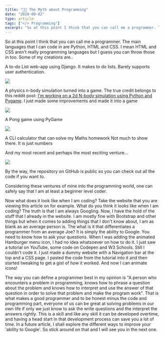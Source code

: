 ```yaml
---
title: "👨‍💻 The Myth about Programming"
date: "2020-09-02"
type: article
tags: ["</> Programming"]
excerpt: "So at this point I think that you can call me a programmer. The main languages that I can code in are Python, HTML and CSS. I mean HTML and CSS aren’t really programming languages but I guess you can throw those in too. Some of my creations are…"
---
```


So at this point I think that you can call me a programmer. The main languages that I can code in are Python, HTML and CSS. I mean HTML and CSS aren't really programming languages but I guess you can throw those in too. Some of my creations are..

A to-do List web-app using Django. It makes to do lists. Barely supports user authentication.

![](https://firebasestorage.googleapis.com/v0/b/firescript-577a2.appspot.com/o/imgs%2Fapp%2FMrSikand%2F22Bf-b1eGn.png?alt=media&token=76b0869d-1008-476c-9897-282864c705be)

A physics n-body simulation turned into a game. The true credit belongs to this reddit post: [I'm working on a 2d N-body simulation using Python and Pygame](https://www.reddit.com/r/Python/comments/hr24b1/im_working_on_a_2d_nbody_simulation_using_python/?utm_medium=android_app&utm_source=share). I just made some improvements and made it into a game

![](https://firebasestorage.googleapis.com/v0/b/firescript-577a2.appspot.com/o/imgs%2Fapp%2FMrSikand%2FkLIwe9PuQy.png?alt=media&token=92316c75-f57c-48b7-b871-1aaf437e6d9e)

A Pong game using PyGame

![](https://firebasestorage.googleapis.com/v0/b/firescript-577a2.appspot.com/o/imgs%2Fapp%2FMrSikand%2F_--YaKplAu.png?alt=media&token=0389c01a-c926-4db1-acf7-b56d9792d319)

A CLI calculator that can solve my Maths homework Not much to show there. It is just numbers

And my most recent and perhaps the most exciting venture...

![](https://firebasestorage.googleapis.com/v0/b/firescript-577a2.appspot.com/o/imgs%2Fapp%2FMrSikand%2F9OJDeKEDRF.png?alt=media&token=7ec6c6e4-2253-405c-b657-cf04cd73a1c1)

By the way, the repository on GitHub is public so you can check out all the code if you want to.

Considering these ventures of mine into the programming world, one can safely say that I am at least a beginner level coder.

Now what does it look like when I am coding? Take the website that you are viewing this article on for example. What do you think it looks like when I am coding? The truth is that I am always Googling. Now, I have the hold of the stuff that I already in the website. I am mostly fine with Bootstrap and other things but when it comes to adding things that I don't know about, I am as blank as an average person is. The what is it that differentiates a programmer from an average Joe? It is simply the ability to Google. You need to know how to ask your questions. When I was adding the animated Hamburger menu icon, I had no idea whatsoever on how to do it. I just saw a tutorial on YouTube, some code on Codepen and W3 Schools. Still I couldn't code it. I just made a dummy website with a Navigation bar at the top and a CSS page. I pasted the code from the tutorial into it and then started tweaking to get a gist of how it worked. And now I can animate icons!

The way you can define a programmer best in my opinion is "A person who encounters a problem in programming, knows how to phrase a question about the problem and knows how to interpret and use the answer of that question in order to solve that problem and make the program work". That is what makes a good programmer and to be honest minus the code and programming part, everyone of us can be great at solving problems in our own life if only we just know to ask the write questions and the interpret the answers rightly. This is a skill and like any skill it can be developed overtime, and having a head start in that development process can save you a lot of time. In a future article, I shall explore the different ways to improve your 'ability to Google'. So stick around on that and I will see you in the next one.
